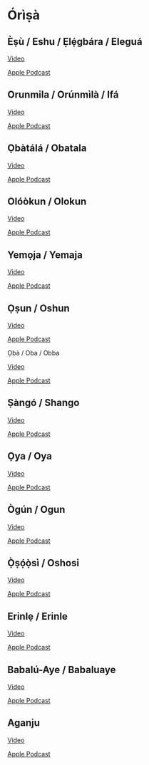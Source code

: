 # Órìṣà

## Èṣù / Eshu / Ẹlẹ́gbára / Eleguá

[Video](https://youtu.be/821e5mtYjnY)

[Apple Podcast](https://podcasts.apple.com/us/podcast/our-roots-only-the-strongest-roots-see-the-light/id1645823074?i=1000605270889)

## Orunmila / Orúnmìlà / Ifá

[Video](https://youtu.be/hmTf2jp61D4)

[Apple Podcast](https://podcasts.apple.com/us/podcast/our-roots-only-the-strongest-roots-see-the-light/id1645823074?i=1000585258936)

## Ọbàtálá / Obatala

[Video](https://youtu.be/tyWrpK_lU5c)

[Apple Podcast](https://podcasts.apple.com/us/podcast/our-roots-only-the-strongest-roots-see-the-light/id1645823074?i=1000588918368)

## Olóòkun / Olokun

[Video](https://youtu.be/W4uURtIGUGw)

[Apple Podcast](https://podcasts.apple.com/us/podcast/our-roots-only-the-strongest-roots-see-the-light/id1645823074?i=1000589779343)

## Yemọja / Yemaja

[Video](https://youtu.be/8qbWBWH_cJc)

[Apple Podcast](https://podcasts.apple.com/us/podcast/our-roots-only-the-strongest-roots-see-the-light/id1645823074?i=1000603827038)

## Ọṣun / Oshun

[Video](https://youtu.be/rwkxt7p5_JE)

[Apple Podcast](https://podcasts.apple.com/us/podcast/our-roots-only-the-strongest-roots-see-the-light/id1645823074?i=1000582083738)

Ọbà / Oba / Obba

[Video](https://youtu.be/txJ1XSa9JEg)

[Apple Podcast](https://podcasts.apple.com/us/podcast/our-roots-only-the-strongest-roots-see-the-light/id1645823074?i=1000608098826)

## Ṣàngó / Shango

[Video](https://youtu.be/h2Da5zuUUos)

[Apple Podcast](https://podcasts.apple.com/us/podcast/our-roots-only-the-strongest-roots-see-the-light/id1645823074?i=1000584424404)

## Ọya / Oya

[Video](https://youtu.be/kUPH41ZOCGA)

[Apple Podcast](https://podcasts.apple.com/us/podcast/our-roots-only-the-strongest-roots-see-the-light/id1645823074?i=1000598088059)

## Ògún / Ogun

[Video](https://youtu.be/DvtNHdVw5Lk)

[Apple Podcast](https://podcasts.apple.com/us/podcast/our-roots-only-the-strongest-roots-see-the-light/id1645823074?i=1000595974801)

## Ọ̀ṣọ́ọ̀sì / Oshosi

[Video](https://youtu.be/UTfwjXY2fbU)

[Apple Podcast](https://podcasts.apple.com/us/podcast/our-roots-only-the-strongest-roots-see-the-light/id1645823074?i=1000594523916)

## Erinlẹ / Erinle

[Video](https://youtu.be/2v3HxdCNZ28)

[Apple Podcast](https://podcasts.apple.com/us/podcast/our-roots-only-the-strongest-roots-see-the-light/id1645823074?i=1000614787230)

## Babalú-Aye / Babaluaye

[Video](https://youtu.be/YdpkQJRz5p0)

[Apple Podcast](https://podcasts.apple.com/us/podcast/our-roots-only-the-strongest-roots-see-the-light/id1645823074?i=1000610309879) 

## Aganju

[Video](https://youtu.be/WQJg1OSd7TA)

[Apple Podcast](https://podcasts.apple.com/us/podcast/our-roots-only-the-strongest-roots-see-the-light/id1645823074?i=1000601669922)